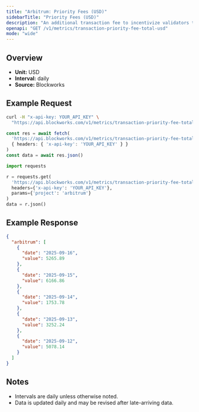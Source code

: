 ```yaml
---
title: "Arbitrum: Priority Fees (USD)"
sidebarTitle: "Priority Fees (USD)"
description: "An additional transaction fee to incentivize validators to prioritize and execute transactions."
openapi: "GET /v1/metrics/transaction-priority-fee-total-usd"
mode: "wide"
---
```


## Overview

- **Unit:** USD
- **Interval:** daily
- **Source:** Blockworks

## Example Request

<CodeGroup>

```bash cURL
curl -H "x-api-key: YOUR_API_KEY" \
  "https://api.blockworks.com/v1/metrics/transaction-priority-fee-total-usd?project=arbitrum"
```

```typescript TypeScript
const res = await fetch(
  'https://api.blockworks.com/v1/metrics/transaction-priority-fee-total-usd?project=arbitrum',
  { headers: { 'x-api-key': 'YOUR_API_KEY' } }
)
const data = await res.json()
```

```python Python
import requests

r = requests.get(
  'https://api.blockworks.com/v1/metrics/transaction-priority-fee-total-usd',
  headers={'x-api-key': 'YOUR_API_KEY'},
  params={'project': 'arbitrum'}
)
data = r.json()
```

</CodeGroup>

## Example Response

```json
{
  "arbitrum": [
    {
      "date": "2025-09-16",
      "value": 5265.89
    },
    {
      "date": "2025-09-15",
      "value": 6166.86
    },
    {
      "date": "2025-09-14",
      "value": 1753.78
    },
    {
      "date": "2025-09-13",
      "value": 3252.24
    },
    {
      "date": "2025-09-12",
      "value": 5078.14
    }
  ]
}
```

## Notes
- Intervals are daily unless otherwise noted.
- Data is updated daily and may be revised after late-arriving data.